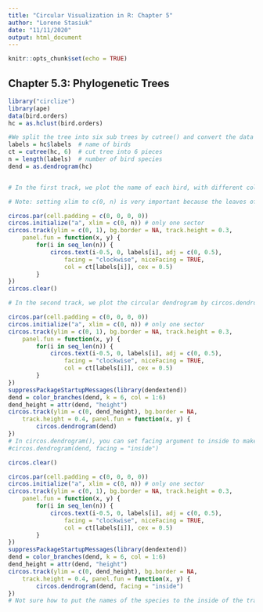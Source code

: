 ```yaml
---
title: "Circular Visualization in R: Chapter 5"
author: "Lorene Stasiuk"
date: "11/11/2020"
output: html_document
---
```


```r
knitr::opts_chunk$set(echo = TRUE)
```

## Chapter 5.3: Phylogenetic Trees

```r
library("circlize")
library(ape)
data(bird.orders)
hc = as.hclust(bird.orders)
```

```r
#We split the tree into six sub trees by cutree() and convert the data into a dendrogram object.
labels = hc$labels  # name of birds
ct = cutree(hc, 6)  # cut tree into 6 pieces
n = length(labels)  # number of bird species
dend = as.dendrogram(hc)


# In the first track, we plot the name of each bird, with different colors to represent different sub trees.

# Note: setting xlim to c(0, n) is very important because the leaves of the dendrogram are drawn at x = seq(0.5, n - 0.5).

circos.par(cell.padding = c(0, 0, 0, 0))
circos.initialize("a", xlim = c(0, n)) # only one sector
circos.track(ylim = c(0, 1), bg.border = NA, track.height = 0.3, 
    panel.fun = function(x, y) {
        for(i in seq_len(n)) {
            circos.text(i-0.5, 0, labels[i], adj = c(0, 0.5), 
                facing = "clockwise", niceFacing = TRUE,
                col = ct[labels[i]], cex = 0.5)
        }
})
circos.clear()

```

```r
# In the second track, we plot the circular dendrogram by circos.dendrogram() (Figure 5.3 left). You can render the dendrogram by dendextend package.

circos.par(cell.padding = c(0, 0, 0, 0))
circos.initialize("a", xlim = c(0, n)) # only one sector
circos.track(ylim = c(0, 1), bg.border = NA, track.height = 0.3, 
    panel.fun = function(x, y) {
        for(i in seq_len(n)) {
            circos.text(i-0.5, 0, labels[i], adj = c(0, 0.5), 
                facing = "clockwise", niceFacing = TRUE,
                col = ct[labels[i]], cex = 0.5)
        }
})
suppressPackageStartupMessages(library(dendextend))
dend = color_branches(dend, k = 6, col = 1:6)
dend_height = attr(dend, "height")
circos.track(ylim = c(0, dend_height), bg.border = NA, 
    track.height = 0.4, panel.fun = function(x, y) {
        circos.dendrogram(dend)
})
# In circos.dendrogram(), you can set facing argument to inside to make them facing inside.
#circos.dendrogram(dend, facing = "inside")

circos.clear()

```

```r
circos.par(cell.padding = c(0, 0, 0, 0))
circos.initialize("a", xlim = c(0, n)) # only one sector
circos.track(ylim = c(0, 1), bg.border = NA, track.height = 0.3, 
    panel.fun = function(x, y) {
        for(i in seq_len(n)) {
            circos.text(i-0.5, 0, labels[i], adj = c(0, 0.5), 
                facing = "clockwise", niceFacing = TRUE,
                col = ct[labels[i]], cex = 0.5)
        }
})
suppressPackageStartupMessages(library(dendextend))
dend = color_branches(dend, k = 6, col = 1:6)
dend_height = attr(dend, "height")
circos.track(ylim = c(0, dend_height), bg.border = NA, 
    track.height = 0.4, panel.fun = function(x, y) {
        circos.dendrogram(dend, facing = "inside")
})
# Not sure how to put the names of the species to the inside of the track
```